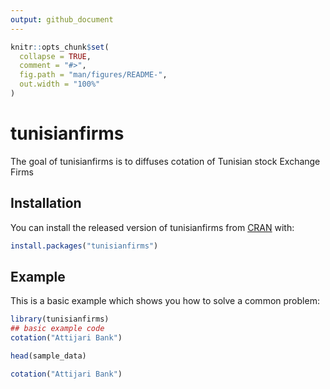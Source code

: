 ```yaml
---
output: github_document
---
```


<!-- README.md is generated from README.Rmd. Please edit that file -->

```r
knitr::opts_chunk$set(
  collapse = TRUE,
  comment = "#>",
  fig.path = "man/figures/README-",
  out.width = "100%"
)
```

# tunisianfirms

<!-- badges: start -->
<!-- badges: end -->

The goal of tunisianfirms is to diffuses cotation of Tunisian stock Exchange Firms

## Installation

You can install the released version of tunisianfirms from [CRAN](https://CRAN.R-project.org) with:

``` r
install.packages("tunisianfirms")
```

## Example

This is a basic example which shows you how to solve a common problem:

```r
library(tunisianfirms)
## basic example code
cotation("Attijari Bank")
```

```r
head(sample_data)
```



```r
cotation("Attijari Bank")
```


